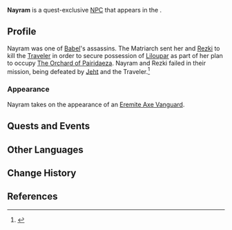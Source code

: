 {{Character Infobox
|name             = Nayram
|type             = Quest NPC
|image            = NPC Nayram.png
|deceased         = Killed by [[Jeht]] and the [[Traveler]] in ''[[For Her Judgment Reaches to the Skies...]]''
|affiliation      = Tanit
|region           = Sumeru
|location         = Sumeru
|title            = Tanit Falcon<!-- during fight-->

|ancestry         = Tanit
}}
'''Nayram''' is a quest-exclusive [[NPC]] that appears in the {{Quest|For Her Judgment Reaches to the Skies...}}. 

==Profile==
Nayram was one of [[Babel]]'s assassins. The Matriarch sent her and [[Rezki]] to kill the [[Traveler]] in order to secure possession of [[Liloupar]] as part of her plan to occupy [[The Orchard of Pairidaeza]]. Nayram and Rezki failed in their mission, being defeated by [[Jeht]] and the Traveler.<ref>{{Ref/Quest|For Her Judgment Reaches to the Skies...}}</ref>

===Appearance===
Nayram takes on the appearance of an [[Eremite Axe Vanguard]].

==Quests and Events==
{{Quests and Events}}
<!--
==Trivia==
-->
<!-- 
==Notes==
{{Reflist|note=1}}
-->
==Other Languages==
{{Other Languages
|default_hidden = 1
|en      = Nayram
|zhs     = 奈兰
|zhs_rm  = Nàilán
|zht     = 奈蘭
|zht_rm  = Nàilán
|ja      = ナイラム
|ja_rm   = Nairamu
|ko      = 나이람
|es      = Nayram
|fr      = Nayram
|ru      = Найрам
|th      = Nayram
|vi      = Nayram
|de      = Nayram
|id      = Nayram
|pt      = Nayram
|tr      = Nayram
|it      = Nayram
}}

==Change History==
{{Change History|3.4}}

==References==
{{Reflist}}